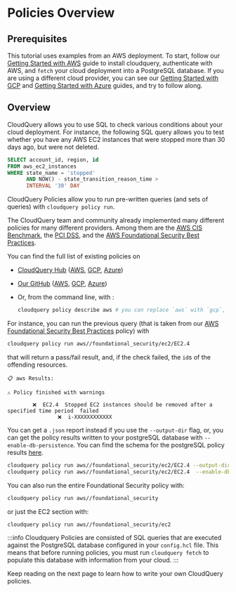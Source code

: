 # Policies Overview

## Prerequisites

This tutorial uses examples from an AWS deployment. To start, follow our 
[Getting Started with AWS](https://docs.cloudquery.io/docs/getting-started/getting-started-with-aws) guide
to install cloudquery, authenticate with AWS, and `fetch` your cloud deployment into a PostgreSQL database.
If you are using a different cloud provider, you can see our 
[Getting Started with GCP](https://docs.cloudquery.io/docs/getting-started/getting-started-with-gcp) and 
[Getting Started with Azure](https://docs.cloudquery.io/docs/getting-started/getting-started-with-azure) guides, 
and try to follow along.

## Overview

CloudQuery allows you to use SQL to check various conditions about your cloud deployment. 
For instance, the following SQL query allows you to test whether you have any AWS EC2 instances that were stopped
more than 30 days ago, but were not deleted.

```sql
SELECT account_id, region, id
FROM aws_ec2_instances
WHERE state_name = 'stopped'
      AND NOW() - state_transition_reason_time >
      INTERVAL '30' DAY
```

CloudQuery Policies allow you to run pre-written queries (and sets of queries) with `cloudquery policy run`.

The CloudQuery team and community already implemented many different policies for many different providers.
Among them are the [AWS CIS Benchmark](https://www.cisecurity.org/benchmark/amazon_web_services), 
the [PCI DSS](https://www.pcisecuritystandards.org/), and 
the [AWS Foundational Security Best Practices](https://docs.aws.amazon.com/securityhub/latest/userguide/securityhub-standards-fsbp.html).

You can find the full list of existing policies on

- [CloudQuery Hub](https://hub.cloudquery.io) ([AWS](https://hub.cloudquery.io/policies/cloudquery/aws/latest/policies),
[GCP](https://hub.cloudquery.io/policies/cloudquery/gcp/latest/policies), [Azure](https://hub.cloudquery.io/policies/cloudquery/azure/latest/policies))
- [Our GitHub](https://github.com/cloudquery-policies) ([AWS](https://github.com/cloudquery-policies/aws), 
[GCP](https://github.com/cloudquery-policies/gcp), [Azure](https://github.com/cloudquery-policies/azure))

- Or, from the command line, with :
  ```bash
  cloudquery policy describe aws # you can replace `aws` with `gcp`, `azure`, or another provider.
  ```

For instance, you can run the previous query (that is taken from our 
[AWS Foundational Security Best Practices](https://docs.aws.amazon.com/securityhub/latest/userguide/securityhub-standards-fsbp.html) 
policy) with 

```bash
cloudquery policy run aws//foundational_security/ec2/EC2.4
```

that will return a pass/fail result, and, if the check failed, the `id`s of the offending resources.

```text title="policy run result examples"
📋 aws Results:

⚠️ Policy finished with warnings

        ❌  EC2.4  Stopped EC2 instances should be removed after a specified time period  failed
                ❌  i-XXXXXXXXXXXX
```

You can get a `.json` report instead if you use the `--output-dir` flag, or, you can get the policy results written to your postgreSQL database with `--enable-db-persistence`.
You can find the schema for the postgreSQL policy results [here](https://docs.cloudquery.io/docs/cli/policy/storage).

```bash
cloudquery policy run aws//foundational_security/ec2/EC2.4 --output-dir /path/to/output_dir
cloudquery policy run aws//foundational_security/ec2/EC2.4  --enable-db-persistence
```

You can also run the entire Foundational Security policy with:

```bash
cloudquery policy run aws//foundational_security
```

or just the EC2 section with:
```bash
cloudquery policy run aws//foundational_security/ec2
```

:::info
Cloudquery Policies are consisted of SQL queries that are executed against the PostgreSQL database configured in
your `config.hcl` file. This means that before running policies, you must run `cloudquery fetch` to populate this
database with information from your cloud.
:::

Keep reading on the next page to learn how to write your own CloudQuery policies.
